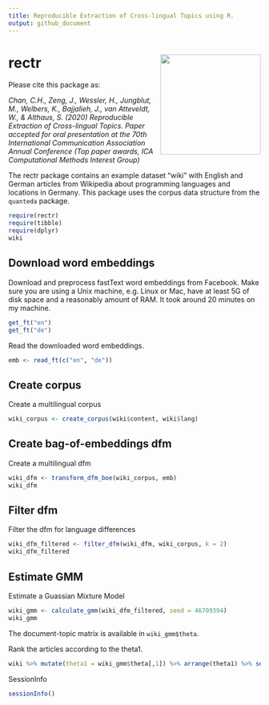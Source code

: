 ```yaml
---
title: Reproducible Extraction of Cross-lingual Topics using R.
output: github_document
---
```


# rectr <img src="man/figures/rectr_logo.png" align="right" height="200" />

Please cite this package as:

*Chan, C.H., Zeng, J., Wessler, H., Jungblut, M., Welbers, K., Bajjalieh, J., van Atteveldt, W., & Althaus, S. (2020) Reproducible Extraction of Cross-lingual Topics. Paper accepted for oral presentation at the 70th International Communication Association Annual Conference (Top paper awards, ICA Computational Methods Interest Group)*


The rectr package contains an example dataset "wiki" with English and German articles from Wikipedia about programming languages and locations in Germany. This package uses the corpus data structure from the `quanteda` package.

```r
require(rectr)
require(tibble)
require(dplyr)
wiki
```

## Download word embeddings

Download and preprocess fastText word embeddings from Facebook. Make sure you are using a Unix machine, e.g. Linux or Mac, have at least 5G of disk space and a reasonably amount of RAM. It took around 20 minutes on my machine.

```r
get_ft("en")
get_ft("de")
```

Read the downloaded word embeddings.

```r
emb <- read_ft(c("en", "de"))
```

## Create corpus

Create a multilingual corpus

```r
wiki_corpus <- create_corpus(wiki$content, wiki$lang)
```

## Create bag-of-embeddings dfm

Create a multilingual dfm

```r
wiki_dfm <- transform_dfm_boe(wiki_corpus, emb)
wiki_dfm
```

## Filter dfm

Filter the dfm for language differences

```r
wiki_dfm_filtered <- filter_dfm(wiki_dfm, wiki_corpus, k = 2)
wiki_dfm_filtered
```

## Estimate GMM

Estimate a Guassian Mixture Model

```r
wiki_gmm <- calculate_gmm(wiki_dfm_filtered, seed = 46709394)
wiki_gmm
```

The document-topic matrix is available in `wiki_gmm$theta`.

Rank the articles according to the theta1.

```r
wiki %>% mutate(theta1 = wiki_gmm$theta[,1]) %>% arrange(theta1) %>% select(title, lang, theta1) %>% print(n = 400)
```

SessionInfo

```r
sessionInfo()
```
